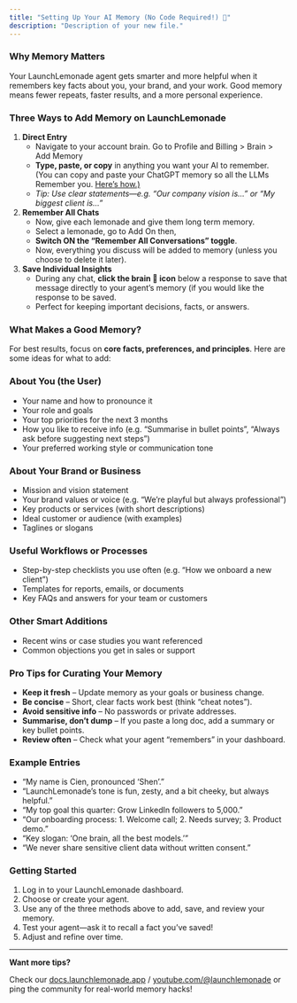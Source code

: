 ```yaml
---
title: "Setting Up Your AI Memory (No Code Required!) 🍋"
description: "Description of your new file."
---
```


### **Why Memory Matters**

Your LaunchLemonade agent gets smarter and more helpful when it remembers key facts about you, your brand, and your work. Good memory means fewer repeats, faster results, and a more personal experience.

### **Three Ways to Add Memory on LaunchLemonade**

1. **Direct Entry**
   - Navigate to your account brain. Go to Profile and Billing \> Brain \> Add Memory
   - **Type, paste, or copy** in anything you want your AI to remember. (You can copy and paste your ChatGPT memory so all the LLMs Remember you. [Here’s how.)](https://www.youtube.com/watch?v=U9Dd0HZa6o4)
   - _Tip: Use clear statements—e.g. “Our company vision is…” or “My biggest client is…”_
2. **Remember All Chats**
   - Now, give each lemonade and give them long term memory.
   - Select a lemonade, go to Add On then,
   - **Switch ON the “Remember All Conversations” toggle**.
   - Now, everything you discuss will be added to memory (unless you choose to delete it later).
3. **Save Individual Insights**
   - During any chat, **click the brain 🧠 icon** below a response to save that message directly to your agent’s memory (if you would like the response to be saved.
   - Perfect for keeping important decisions, facts, or answers.

### **What Makes a Good Memory?**

For best results, focus on **core facts, preferences, and principles**. Here are some ideas for what to add:

### **About You (the User)**

- Your name and how to pronounce it
- Your role and goals
- Your top priorities for the next 3 months
- How you like to receive info (e.g. “Summarise in bullet points”, “Always ask before suggesting next steps”)
- Your preferred working style or communication tone

### **About Your Brand or Business**

- Mission and vision statement
- Your brand values or voice (e.g. “We’re playful but always professional”)
- Key products or services (with short descriptions)
- Ideal customer or audience (with examples)
- Taglines or slogans

### **Useful Workflows or Processes**

- Step-by-step checklists you use often (e.g. “How we onboard a new client”)
- Templates for reports, emails, or documents
- Key FAQs and answers for your team or customers

### **Other Smart Additions**

- Recent wins or case studies you want referenced
- Common objections you get in sales or support

### **Pro Tips for Curating Your Memory**

- **Keep it fresh** – Update memory as your goals or business change.
- **Be concise** – Short, clear facts work best (think “cheat notes”).
- **Avoid sensitive info** – No passwords or private addresses.
- **Summarise, don’t dump** – If you paste a long doc, add a summary or key bullet points.
- **Review often** – Check what your agent “remembers” in your dashboard.

### **Example Entries**

- “My name is Cien, pronounced ‘Shen’.”
- “LaunchLemonade’s tone is fun, zesty, and a bit cheeky, but always helpful.”
- “My top goal this quarter: Grow LinkedIn followers to 5,000.”
- “Our onboarding process: 1. Welcome call; 2. Needs survey; 3. Product demo.”
- “Key slogan: ‘One brain, all the best models.’”
- “We never share sensitive client data without written consent.”

### **Getting Started**

1. Log in to your LaunchLemonade dashboard.
2. Choose or create your agent.
3. Use any of the three methods above to add, save, and review your memory.
4. Test your agent—ask it to recall a fact you’ve saved\!
5. Adjust and refine over time.

---

**Want more tips?**

Check our [docs.launchlemonade.app](http://docs.launchlemonade.app) / [youtube.com/@launchlemonade](http://youtube.com/@launchlemonade) or ping the community for real-world memory hacks\!
